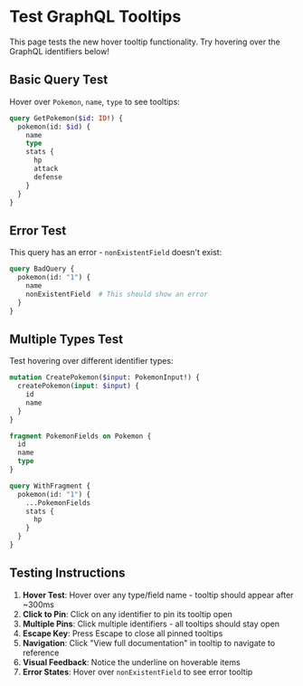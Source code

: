 # Test GraphQL Tooltips

This page tests the new hover tooltip functionality. Try hovering over the GraphQL identifiers below!

## Basic Query Test

Hover over `Pokemon`, `name`, `type` to see tooltips:

```graphql
query GetPokemon($id: ID!) {
  pokemon(id: $id) {
    name
    type
    stats {
      hp
      attack
      defense
    }
  }
}
```

## Error Test

This query has an error - `nonExistentField` doesn't exist:

```graphql
query BadQuery {
  pokemon(id: "1") {
    name
    nonExistentField  # This should show an error
  }
}
```

## Multiple Types Test

Test hovering over different identifier types:

```graphql
mutation CreatePokemon($input: PokemonInput!) {
  createPokemon(input: $input) {
    id
    name
  }
}

fragment PokemonFields on Pokemon {
  id
  name
  type
}

query WithFragment {
  pokemon(id: "1") {
    ...PokemonFields
    stats {
      hp
    }
  }
}
```

## Testing Instructions

1. **Hover Test**: Hover over any type/field name - tooltip should appear after ~300ms
2. **Click to Pin**: Click on any identifier to pin its tooltip open
3. **Multiple Pins**: Click multiple identifiers - all tooltips should stay open
4. **Escape Key**: Press Escape to close all pinned tooltips
5. **Navigation**: Click "View full documentation" in tooltip to navigate to reference
6. **Visual Feedback**: Notice the underline on hoverable items
7. **Error States**: Hover over `nonExistentField` to see error tooltip